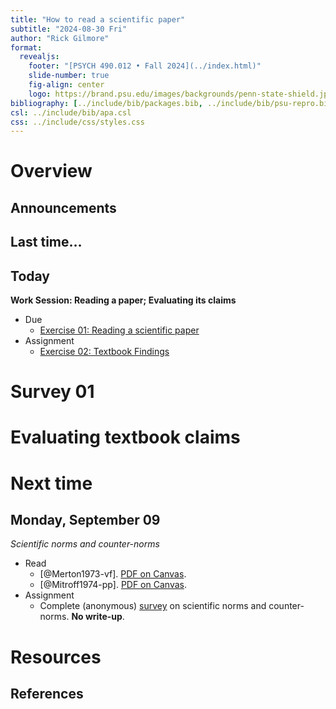 ```yaml
---
title: "How to read a scientific paper"
subtitle: "2024-08-30 Fri"
author: "Rick Gilmore"
format: 
  revealjs:
    footer: "[PSYCH 490.012 • Fall 2024](../index.html)"
    slide-number: true
    fig-align: center
    logo: https://brand.psu.edu/images/backgrounds/penn-state-shield.jpg
bibliography: [../include/bib/packages.bib, ../include/bib/psu-repro.bib]
csl: ../include/bib/apa.csl
css: ../include/css/styles.css
---
```


# Overview

## Announcements

## Last time...

## Today

**Work Session: Reading a paper; Evaluating its claims**

- [Due]{.orange_due}
    - [Exercise 01: Reading a scientific paper](../exercises/ex01-read-a-scientific-paper.qmd)
- [Assignment]{.green_assigned}
    - [Exercise 02: Textbook Findings](../exercises/ex02-textbook-findings.qmd)
    
# Survey 01

# Evaluating textbook claims

# Next time

## Monday, September 09

*Scientific norms and counter-norms*

- Read
    - [@Merton1973-vf]. [PDF on Canvas](https://psu.instructure.com/courses/2350148/files/folder/readings?preview=165170713).
    - [@Mitroff1974-pp]. [PDF on Canvas](https://psu.instructure.com/courses/2350148/files/folder/readings?preview=165170712).
- [Assignment]{.green_assigned}
    - Complete (anonymous) [survey](https://forms.gle/reRw9sYUzsYHUsqz9) on scientific norms and counter-norms. **No write-up**.

# Resources

## References
